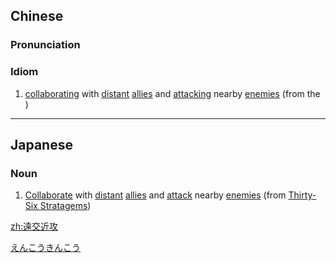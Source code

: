 {{also|远交近攻}}
==Chinese==
{{zh-forms|s=远交近攻}}
{{wikipedia|lang=zh}}

===Pronunciation===
{{zh-pron
|m=yuǎnjiāojìngōng
|c=jyun5 gaau1 gan6 gung1,jyun5 gaau1 kan5 gung1
|cat=cy
}}

===Idiom===
{{zh-idiom}}

# [[collaborating]] with [[distant]] [[allies]] and [[attacking]] nearby [[enemies]] (from the {{w|Thirty-Six Stratagems}})

----

==Japanese==
{{ja-kanjitab|えん|こう|きん|こう|yomi=on}}
{{wikipedia|lang=ja}}

===Noun===
{{ja-noun|えんこうきんこう}}

# [[collaborate|Collaborate]] with [[distant]] [[allies]] and [[attack]] nearby [[enemies]] (from [[Thirty-Six Stratagems]])

[[Category:Yojijukugo|えんこうきんこう]]

[[zh:遠交近攻]]